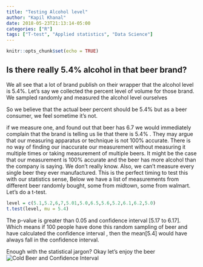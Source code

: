 ```yaml
---
title: "Testing Alcohol level"
author: "Kapil Khanal"
date: 2018-05-23T21:13:14-05:00
categories: ["R"]
tags: ["T-test", "Applied statistics", "Data Science"]
---
```


```r
knitr::opts_chunk$set(echo = TRUE)
```

## Is there really 5.4% alcohol in that beer brand?

We all see that a lot of brand publish on their wrapper that the alcohol level is 5.4%. Let's say we collected the percent level of volume for those brand. We sampled randomly and measured the alcohol level ourselves

So we believe that the actual beer percent should be 5.4% but as a beer consumer, we feel sometime it's not. 

if we measure one, and found out that beer has 6.7 we would immediately complain that the brand is telling us lie that there is 5.4% . They may argue that our measuring apparatus or technique is not 100% accurate. There is no way of finding our inaccurate our measurement without measuring it multiple times or taking measurement of multiple beers. It might be the case that our measurement is 100% accurate and the beer has more alcohol than the company is saying. We don't really know. Also, we can't measure every single beer they ever manufactured.
This is the perfect timing to test this with our statistics sense,
Below we have a list of measurements from different beer randomly bought, some from midtown, some from walmart.
Let's do a t-test. 
```r
level = c(5.1,5.2,6,7,5.01,5.0,6.5,5.6,5.2,6.1,6.2,5.0)
t.test(level, mu = 5.4)
```
The p-value is greater than 0.05 and confidence interval [5.17 to 6.17]. Which means if 100 people have done this random sampling of beer and have calculated the confidence interval , then the mean[5.4] would have always fall in the confidence interval. 

Enough with the statistical jargon? Okay let's enjoy the beer![Cold Beer and Confidence Interval](/post/Beer_files/giphy.gif)